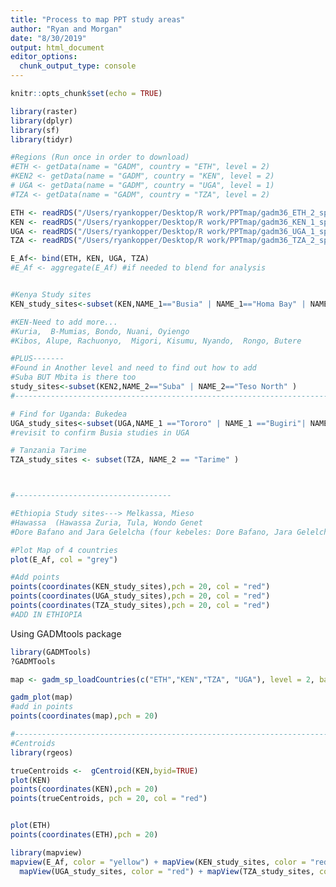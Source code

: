 ```yaml
---
title: "Process to map PPT study areas"
author: "Ryan and Morgan"
date: "8/30/2019"
output: html_document
editor_options: 
  chunk_output_type: console
---
```


```r
knitr::opts_chunk$set(echo = TRUE)

library(raster)
library(dplyr)
library(sf)
library(tidyr)

#Regions (Run once in order to download)
#ETH <- getData(name = "GADM", country = "ETH", level = 2)
#KEN2 <- getData(name = "GADM", country = "KEN", level = 2)
# UGA <- getData(name = "GADM", country = "UGA", level = 1)
#TZA <- getData(name = "GADM", country = "TZA", level = 2)

ETH <- readRDS("/Users/ryankopper/Desktop/R work/PPTmap/gadm36_ETH_2_sp.rds") #ETHIOPIA
KEN <- readRDS("/Users/ryankopper/Desktop/R work/PPTmap/gadm36_KEN_1_sp.rds")
UGA <- readRDS("/Users/ryankopper/Desktop/R work/PPTmap/gadm36_UGA_1_sp.rds")
TZA <- readRDS("/Users/ryankopper/Desktop/R work/PPTmap/gadm36_TZA_2_sp.rds")

E_Af<- bind(ETH, KEN, UGA, TZA)
#E_Af <- aggregate(E_Af) #if needed to blend for analysis


#Kenya Study sites
KEN_study_sites<-subset(KEN,NAME_1=="Busia" | NAME_1=="Homa Bay" | NAME_1=="Siaya"| NAME_1=="Trans Nzoia" | NAME_1=="Bungoma" | NAME_1=="Vihiga" | NAME_1=="Kisii"| NAME_1=="Migori")

#KEN-Need to add more...
#Kuria,  B-Mumias, Bondo, Nuani, Oyiengo
#Kibos, Alupe, Rachuonyo,  Migori, Kisumu, Nyando,  Rongo, Butere 

#PLUS-------
#Found in Another level and need to find out how to add
#Suba BUT Mbita is there too
study_sites<-subset(KEN2,NAME_2=="Suba" | NAME_2=="Teso North" )
#------------------------------------------------------------------------------

# Find for Uganda: Bukedea 
UGA_study_sites<-subset(UGA,NAME_1 =="Tororo" | NAME_1 =="Bugiri"| NAME_1 =="Iganga")
#revisit to confirm Busia studies in UGA

# Tanzania Tarime 
TZA_study_sites <- subset(TZA, NAME_2 == "Tarime" )



#-----------------------------------

#Ethiopia Study sites---> Melkassa, Mieso
#Hawassa  (Hawassa Zuria, Tula, Wondo Genet
#Dore Bafano and Jara Gelelcha (four kebeles: Dore Bafano, Jara Gelelcha, Wudo Wotatie, and Lebu Koremo)

#Plot Map of 4 countries
plot(E_Af, col = "grey") 

#Add points
points(coordinates(KEN_study_sites),pch = 20, col = "red") 
points(coordinates(UGA_study_sites),pch = 20, col = "red")
points(coordinates(TZA_study_sites),pch = 20, col = "red")
#ADD IN ETHIOPIA

```

Using GADMtools package

```r
library(GADMTools)
?GADMTools

map <- gadm_sp_loadCountries(c("ETH","KEN","TZA", "UGA"), level = 2, basefile = "./") 

gadm_plot(map)
#add in points
points(coordinates(map),pch = 20)

#--------------------------------------------------------------------------------
#Centroids
library(rgeos)

trueCentroids <-  gCentroid(KEN,byid=TRUE)
plot(KEN)
points(coordinates(KEN),pch = 20)
points(trueCentroids, pch = 20, col = "red")


plot(ETH)
points(coordinates(ETH),pch = 20)


```


```r
library(mapview)
mapview(E_Af, color = "yellow") + mapView(KEN_study_sites, color = "red") +
  mapView(UGA_study_sites, color = "red") + mapView(TZA_study_sites, color = "red")

  
```


